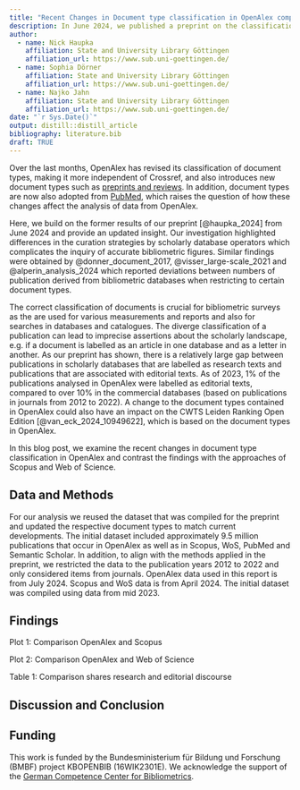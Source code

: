 ```yaml
---
title: "Recent Changes in Document type classification in OpenAlex compared to Web of Science and Scopus"
description: In June 2024, we published a preprint on the classification of document types in Openalex compared to Web of Science, Scopus, PubMed and Semantic Scholar. In this follow-up study, we want to investigate further developments in OpenAlex and compare the results with the proprietary databases Scopus and WoS. 
author:
  - name: Nick Haupka 
    affiliation: State and University Library Göttingen
    affiliation_url: https://www.sub.uni-goettingen.de/
  - name: Sophia Dörner
    affiliation: State and University Library Göttingen
    affiliation_url: https://www.sub.uni-goettingen.de/
  - name: Najko Jahn
    affiliation: State and University Library Göttingen
    affiliation_url: https://www.sub.uni-goettingen.de/
date: "`r Sys.Date()`"
output: distill::distill_article
bibliography: literature.bib
draft: TRUE
---
```

Over the last months, OpenAlex has revised its classification of document types, making it more independent of Crossref, and also introduces new document types such as [preprints and reviews](https://groups.google.com/g/openalex-users/c/YujaIIjY02A). In addition, document types are now also adopted from [PubMed](https://groups.google.com/g/openalex-users/c/eXiWOlBXKC0), which raises the question of how these changes affect the analysis of data from OpenAlex. 

Here, we build on the former results of our preprint [@haupka_2024] from June 2024 and provide an updated insight. Our investigation highlighted differences in the curation strategies by scholarly database operators which complicates the inquiry of accurate bibliometric figures. Similar findings were obtained by @donner_document_2017, @visser_large-scale_2021 and @alperin_analysis_2024 which reported deviations between numbers of publication derived from bibliometric databases when restricting to certain document types.

The correct classification of documents is crucial for bibliometric surveys as the are used for various measurements and reports and also for searches in databases and catalogues. The diverge classification of a publication can lead to imprecise assertions about the scholarly landscape, e.g. if a document is labelled as an article in one database and as a letter in another. As our preprint has shown, there is a relatively large gap between publications in scholarly databases that are labelled as research texts and publications that are associated with editorial texts. As of 2023, 1% of the publications analysed in OpenAlex were labelled as editorial texts, compared to over 10% in the commercial databases (based on publications in journals from 2012 to 2022). A change to the document types contained in OpenAlex could also have an impact on the CWTS Leiden Ranking Open Edition [@van_eck_2024_10949622], which is based on the document types in OpenAlex.

In this blog post, we examine the recent changes in document type classification in OpenAlex and contrast the findings with the approaches of Scopus and Web of Science. 

## Data and Methods
For our analysis we reused the dataset that was compiled for the preprint and updated the respective document types to match current developments. The initial dataset included approximately 9.5 million publications that occur in OpenAlex as well as in Scopus, WoS, PubMed and Semantic Scholar. In addition, to align with the methods applied in the preprint, we restricted the data to the publication years 2012 to 2022 and only considered items from journals. OpenAlex data used in this report is from July 2024. Scopus and WoS data is from April 2024. The initial dataset was compiled using data from mid 2023. 

## Findings

Plot 1: Comparison OpenAlex and Scopus

Plot 2: Comparison OpenAlex and Web of Science

Table 1: Comparison shares research and editorial discourse 

## Discussion and Conclusion

## Funding {.appendix}

This work is funded by the Bundesministerium für Bildung und Forschung (BMBF) project KBOPENBIB (16WIK2301E). We acknowledge the support of the [German Competence Center for Bibliometrics](https://bibliometrie.info/).
